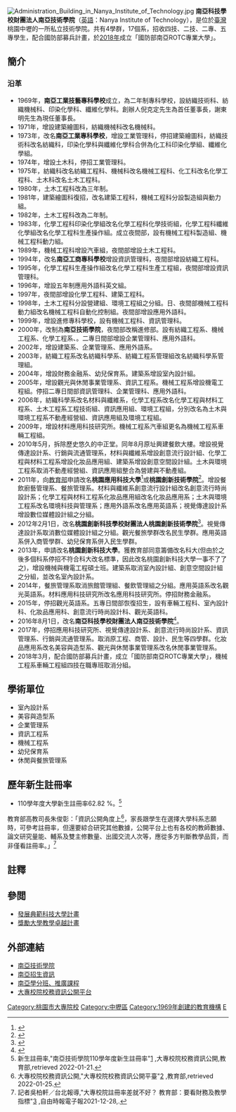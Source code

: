 {{Multiple issues|
{{Primarysources|time=2021-06-01T09:03:32+00:00}}
{{Refimprove|time=2021-06-01T09:03:32+00:00}}
}}
{{Infobox University
| name = 南亞技術學院
| EnglishName = Nanya Institute of Technology
| 校徽 = Nanya Institute of Technology.png
| SealImage = [[File:Nanya_Institute_of_Technology_main_gate_20170716.jpg|250px]]
| SealInfo = 南亞技術學院校徽|
| motto = 勤、儉、精、誠
| established = 1969年成立南亞工業技藝專科學校<br/>1973年改名為南亞工業專科學校<br/>1994年改名為南亞工商專科學校<br/>2000年改制為南亞技術學院<br/>2012年改名為桃園創新科技學校財團法人桃園創新技術學院<br/>2016年改名為南亞科技學校財團法人南亞技術學院<br>2018年配合國防部政策，成立國防部南亞ROTC專業大學
| type = 私立技術學院
| president = [[連信仲|連信仲]]
| dean = 
| director = 
| faculty = 
| staff = 
| students = 2,762 人（2021年）
| address = {{ROCTW}}<br>[[桃園市|桃園市]][[中壢區|中壢區]]中山東路三段414號
| colors = 
| number = 03-436-1070
| fax = 
| website = http://www.nanya.edu.tw/
}}
[[File:Administration_Building_in_Nanya_Institute_of_Technology.jpg|thumb]]
'''南亞科技學校財團法人南亞技術學院'''（[[英語|英語]]：Nanya Institute of Technology），是位於[[臺灣|臺灣]]桃園中壢的一所私立技術學院。共有4學群，17個系，招收四技、二技、二專、五專學生，配合國防部募兵計畫，於[[2018年|2018年]]成立「國防部南亞ROTC專業大學」。

== 簡介 ==

=== 沿革 ===
*1969年，'''南亞工業技藝專科學校'''成立，為二年制專科學校，設紡織技術科、紡織機械科、印染化學科、纖維化學科。創辦人倪克定先生為首任董事長，謝東明先生為現任董事長。
*1971年，增設建築繪圖科，紡織機械科改名機械科。
*1973年，改名'''南亞工業專科學校'''，增設工業管理科，停招建築繪圖科，紡織技術科改名紡織科，印染化學科與纖維化學科合併為化工科印染化學組、纖維化學組。
*1974年，增設土木科，停招工業管理科。
*1975年，紡織科改名紡織工程科、機械科改名機械工程科、化工科改名化學工程科、土木科改名土木工程科。
*1980年，土木工程科改為三年制。
*1981年，建築繪圖科復招，改名建築工程科，機械工程科分設製造組與動力組。
*1982年，土木工程科改為二年制。
*1983年，化學工程科印染化學組改名化學工程科化學技術組，化學工程科纖維化學組改名化學工程科生產操作組。成立夜間部，設有機械工程科製造組、機械工程科動力組。
*1989年，機械工程科增設汽車組，夜間部增設土木工程科。
*1994年，改名'''南亞工商專科學校'''增設資訊管理科，夜間部增設紡織工程科。
*1995年，化學工程科生產操作組改名化學工程科生產工程組，夜間部增設資訊管理科。
*1996年，增設五年制應用外語科英文組。
*1997年，夜間部增設化學工程科、建築工程科。
*1998年，土木工程科分設營建組、環境工程組之分組。日、夜間部機械工程科動力組改名機械工程科自動化控制組。夜間部增設應用外語科。
*1999年，增設進修專科學校，設有機械工程科、資訊管理科。
*2000年，改制為'''南亞技術學院'''，夜間部改稱進修部。設有紡織工程系、機械工程系、化學工程系、。二專日間部增設企業管理科、應用外語科。
*2002年，增設建築系、企業管理系、應用外語系。
*2003年，紡織工程系改名紡織科學系、紡織工程系管理組改名紡織科學系管理組。
*2004年，增設財務金融系、幼兒保育系。建築系增設室內設計組。
*2005年，增設觀光與休閒事業管理系、資訊工程系。機械工程系增設機電工程組。停招二專日間部資訊管理科、企業管理科、應用外語科。
*2006年，紡織科學系改名材料與纖維系，化學工程系改名化學工程與材料工程系、土木工程系工程技術組、資訊應用組、環境工程組，分別改名為土木與環境工程系不動產經營組、資訊應用組及環境工程組。
*2009年，增設材料應用科技研究所。機械工程系汽車組更名為機械工程系車輛工程組。
*2010年5月，拆除歷史悠久的中正堂。同年8月原址興建餐飲大樓。增設視覺傳達設計系、行銷與流通管理系，材料與纖維系增設創意流行設計組、化學工程與材料工程系增設化妝品應用組、建築系增設創意空間設計組。土木與環境工程系取消不動產經營組、資訊應用組整合為營建與不動產組。
*2011年，向[[中華民國教育部|教育部]]申請改名'''桃園應用科技大學'''<ref>{{Cite web |url=http://www.tiit.edu.tw/news_detail.aspx?nno=21819 |title=訊息內容 |access-date=2012-02-18 |archive-url=https://web.archive.org/web/20140101021712/http://www.tiit.edu.tw/news_detail.aspx?nno=21819 |archive-date=2014-01-01 |dead-url=yes }}</ref>或'''桃園創新技術學院'''<ref>{{Cite web |url=http://web.tiit.edu.tw/chem/cosmetics/history.htm |title=歷史沿革 |access-date=2012-02-18 |archive-url=https://web.archive.org/web/20120331233946/http://web.tiit.edu.tw/chem/cosmetics/history.htm |archive-date=2012-03-31 |dead-url=yes }}</ref>。增設餐飲廚藝管理系、餐旅管理系。材料與纖維系創意流行設計組改名創意流行時尚設計系；化學工程與材料工程系化妝品應用組改名化妝品應用系；土木與環境工程系改名環境科技與管理系；應用外語系改名應用英語系；視覺傳達設計系增設數位媒體設計組之分組。
*2012年2月1日，改名'''桃園創新科技學校財團法人桃園創新技術學院'''<ref>{{Cite web |url=http://www.tiit.edu.tw/news_detail.aspx?nno=23198 |title=訊息內容 |access-date=2012-02-18 |archive-url=https://web.archive.org/web/20140508061102/http://www.tiit.edu.tw/news_detail.aspx?nno=23198 |archive-date=2014-05-08 |dead-url=yes }}</ref>。視覺傳達設計系取消數位媒體設計組之分組。觀光餐旅學群改名民生學群。應用英語系併入商管學群、幼兒保育系併入民生學群。
*2013年，申請改名'''桃園創新科技大學'''。獲教育部同意籌備改名科大(但由於之後多個科系停招不符合科大改名標準，因此改名桃園創新科技大學一事不了了之)，增設機械與機電工程碩士班。建築系取消室內設計組、創意空間設計組之分組，並改名室內設計系。
*2014年，餐旅管理系取消旅館管理組、餐飲管理組之分組。應用英語系改名觀光英語系。材料應用科技研究所改名應用科技研究所。停招財務金融系。
*2015年，停招觀光英語系。五專日間部恢復招生，設有車輛工程科、室內設計科、化妝品應用科、創意流行時尚設計科、觀光英語科。
*2016年8月1日，改名'''南亞科技學校財團法人南亞技術學院'''<ref>{{Cite web |url=http://www.nanya.edu.tw/news_detail.aspx?nno=38709 |title=訊息內容 |access-date=2016-09-17 |archive-date=2020-05-26 |archive-url=https://web.archive.org/web/20200526010510/http://www.nanya.edu.tw/news_detail.aspx?nno=38709 |dead-url=no }}</ref>。
*2017年，停招應用科技研究所、視覺傳達設計系、創意流行時尚設計系、資訊管理系、行銷與流通管理系。取消原工程、商管、設計、民生等四學群。化妝品應用系改名美容與造型系、觀光與休閒事業管理系改名休閒事業管理系。
*2018年3月，配合國防部募兵計畫，成立「國防部南亞ROTC專業大學」，機械工程系車輛工程組四技在職專班取消分組。

== 學術單位 ==
* 室內設計系  
* 美容與造型系
* 企業管理系
* 資訊工程系  
* 機械工程系
* 幼兒保育系
* 休閒與餐旅管理系

==歷年新生註冊率==
*110學年度大學新生註冊率62.82 %。<ref>新生註冊率,"南亞技術學院110學年度新生註冊率"[https://udb.moe.edu.tw/Index] {{Wayback|url=https://udb.moe.edu.tw/Index |date=20201031201328 }},大專校院校務資訊公開,教育部,retrieved 2022-01-21.</ref>

教育部高教司長朱俊彰：「資訊公開角度上<ref>大專校院校務資訊公開,"大專校院校務資訊公開平臺"[https://udb.moe.edu.tw/Index] {{Wayback|url=https://udb.moe.edu.tw/Index |date=20201031201328 }},教育部,retrieved 2022-01-25.</ref>，家長跟學生在選擇大學科系志願時，可參考註冊率，但還要綜合研究其他數據，公開平台上也有各校的教師數據、論文研究量能、輔系及雙主修數量、出國交流人次等，應從多方判斷教學品質，而非僅看註冊率。」<ref>記者吳柏軒／台北報導,"大專校院註冊率差就不好？ 教育部：要看財務及教學指標"[https://news.ltn.com.tw/news/life/breakingnews/3783204] {{Wayback|url=https://news.ltn.com.tw/news/life/breakingnews/3783204 |date=20220125085756 }},自由時報電子報2021-12-28,.</ref>

== 註釋 ==
{{reflist|2}}

==參閲==
{{commonscat|Nanya Institute of Technology}}
*[[發展典範科技大學計畫|發展典範科技大學計畫]]
*[[獎勵大學教學卓越計畫|獎勵大學教學卓越計畫]]

== 外部連結 ==
*[http://www.nanya.edu.tw/ 南亞技術學院]{{Wayback|url=http://www.nanya.edu.tw/ |date=20180228032105 }}
*[http://web.nanya.edu.tw/acof/acen/intro/exam.htm 南亞招生資訊] {{Wayback|url=http://web.nanya.edu.tw/acof/acen/intro/exam.htm |date=20200627235011 }}
*[http://city.nanya.edu.tw/80/news.aspx?Type=2 南亞學分班、推廣課程] {{Wayback|url=http://city.nanya.edu.tw/80/news.aspx?Type=2 |date=20200526010535 }}
*[https://udb.moe.edu.tw/ 大專校院校務資訊公開平台]{{Wayback|url=https://udb.moe.edu.tw/ |date=20200525123934 }}

{{臺灣技術學院}}
{{北區技職校院區域教學資源中心}}
{{臺灣私立大專院校}}
{{桃園市大專院校}}

[[Category:桃園市大專院校|Category:桃園市大專院校]]
[[Category:中壢區|Category:中壢區]]
[[Category:1969年創建的教育機構|Category:1969年創建的教育機構]]
[[Category:中華民國國防部|E]]